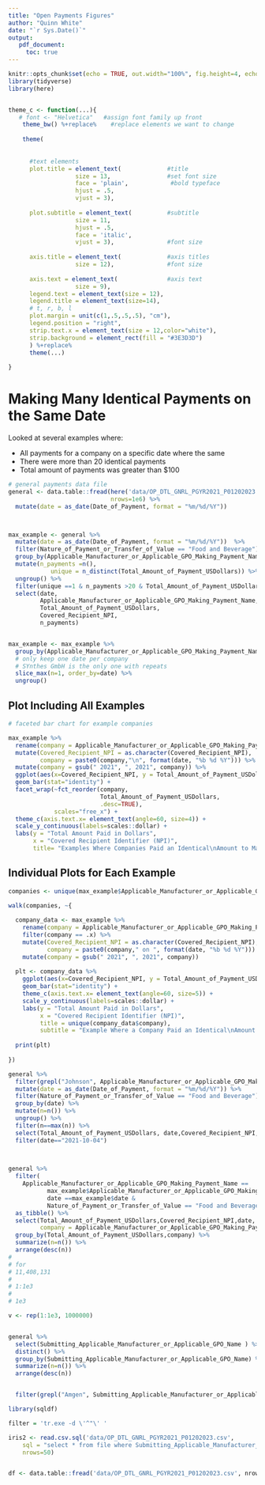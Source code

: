 ```yaml
---
title: "Open Payments Figures"
author: "Quinn White"
date: "`r Sys.Date()`"
output: 
   pdf_document:
     toc: true
---
```


```r
knitr::opts_chunk$set(echo = TRUE, out.width="100%", fig.height=4, echo=FALSE)
library(tidyverse)
library(here)


theme_c <- function(...){ 
   # font <- "Helvetica"   #assign font family up front
    theme_bw() %+replace%    #replace elements we want to change
    
    theme(
      
      
      #text elements
      plot.title = element_text(             #title
                   size = 13,                #set font size
                   face = 'plain',            #bold typeface
                   hjust = .5,
                   vjust = 3),               
      
      plot.subtitle = element_text(          #subtitle
                   size = 11,
                   hjust = .5,
                   face = 'italic',
                   vjust = 3),               #font size
      
      axis.title = element_text(             #axis titles
                   size = 12),               #font size
      
      axis.text = element_text(              #axis text
                   size = 9),
      legend.text = element_text(size = 12),
      legend.title = element_text(size=14),
      # t, r, b, l
      plot.margin = unit(c(1,.5,.5,.5), "cm"),
      legend.position = "right",
      strip.text.x = element_text(size = 12,color="white"),
      strip.background = element_rect(fill = "#3E3D3D")
      ) %+replace%
      theme(...)
   
}


```


# Making Many Identical Payments on the Same Date

Looked at several examples where:

- All payments for a company on a specific date where the same
- There were more than 20 identical payments
- Total amount of payments was greater than $100


```r

# general payments data file
general <- data.table::fread(here('data/OP_DTL_GNRL_PGYR2021_P01202023.csv'),
                             nrows=1e6) %>%
  mutate(date = as_date(Date_of_Payment, format = "%m/%d/%Y"))  



max_example <- general %>%
  mutate(date = as_date(Date_of_Payment, format = "%m/%d/%Y"))  %>%
  filter(Nature_of_Payment_or_Transfer_of_Value == "Food and Beverage") %>%
  group_by(Applicable_Manufacturer_or_Applicable_GPO_Making_Payment_Name, date) %>%
  mutate(n_payments =n(),
            unique = n_distinct(Total_Amount_of_Payment_USDollars)) %>%
  ungroup() %>%
  filter(unique ==1 & n_payments >20 & Total_Amount_of_Payment_USDollars >100)  %>%
  select(date, 
         Applicable_Manufacturer_or_Applicable_GPO_Making_Payment_Name, 
         Total_Amount_of_Payment_USDollars,
         Covered_Recipient_NPI,
         n_payments)


max_example <- max_example %>%
  group_by(Applicable_Manufacturer_or_Applicable_GPO_Making_Payment_Name) %>%
  # only keep one date per company
  # SYnthes GmbH is the only one with repeats
  slice_max(n=1, order_by=date) %>%
  ungroup()

```

## Plot Including All Examples

```r

# faceted bar chart for example companies 

max_example %>%
  rename(company = Applicable_Manufacturer_or_Applicable_GPO_Making_Payment_Name) %>%
  mutate(Covered_Recipient_NPI = as.character(Covered_Recipient_NPI),
         company = paste0(company,"\n", format(date, "%b %d %Y"))) %>%
  mutate(company = gsub(" 2021", ", 2021", company)) %>%
  ggplot(aes(x=Covered_Recipient_NPI, y = Total_Amount_of_Payment_USDollars)) +
  geom_bar(stat="identity") +
  facet_wrap(~fct_reorder(company,
                          Total_Amount_of_Payment_USDollars,
                          .desc=TRUE),
             scales="free_x") +
  theme_c(axis.text.x= element_text(angle=60, size=4)) +
  scale_y_continuous(labels=scales::dollar) +
  labs(y = "Total Amount Paid in Dollars",
       x = "Covered Recipient Identifier (NPI)",
       title= "Examples Where Companies Paid an Identical\nAmount to Many Providers on a Single Date")

```

## Individual Plots for Each Example

```r

companies <- unique(max_example$Applicable_Manufacturer_or_Applicable_GPO_Making_Payment_Name)

walk(companies, ~{
  
  company_data <- max_example %>%
    rename(company = Applicable_Manufacturer_or_Applicable_GPO_Making_Payment_Name) %>%
    filter(company == .x) %>%
    mutate(Covered_Recipient_NPI = as.character(Covered_Recipient_NPI),
           company = paste0(company," on ", format(date, "%b %d %Y"))) %>%
    mutate(company = gsub(" 2021", ", 2021", company)) 
    
  plt <- company_data %>%
    ggplot(aes(x=Covered_Recipient_NPI, y = Total_Amount_of_Payment_USDollars)) +
    geom_bar(stat="identity") +
    theme_c(axis.text.x= element_text(angle=60, size=5)) +
    scale_y_continuous(labels=scales::dollar) +
    labs(y = "Total Amount Paid in Dollars",
         x = "Covered Recipient Identifier (NPI)",
         title = unique(company_data$company),
         subtitle = "Example Where a Company Paid an Identical\nAmount to Many Providers on a Single Date")
  
  print(plt)
    
})

```





```r




general %>%
  filter(grepl("Johnson", Applicable_Manufacturer_or_Applicable_GPO_Making_Payment_Name)) %>%
  mutate(date = as_date(Date_of_Payment, format = "%m/%d/%Y")) %>%
  filter(Nature_of_Payment_or_Transfer_of_Value == "Food and Beverage") %>%
  group_by(date) %>%
  mutate(n=n()) %>%
  ungroup() %>%
  filter(n==max(n)) %>% 
  select(Total_Amount_of_Payment_USDollars, date,Covered_Recipient_NPI,n) %>%
  filter(date=="2021-10-04")
  


general %>%
  filter(
    Applicable_Manufacturer_or_Applicable_GPO_Making_Payment_Name ==
           max_example$Applicable_Manufacturer_or_Applicable_GPO_Making_Payment_Name & 
           date ==max_example$date & 
           Nature_of_Payment_or_Transfer_of_Value == "Food and Beverage") %>%
  as_tibble() %>%
  select(Total_Amount_of_Payment_USDollars,Covered_Recipient_NPI,date, 
         company = Applicable_Manufacturer_or_Applicable_GPO_Making_Payment_Name) %>%
  group_by(Total_Amount_of_Payment_USDollars,company) %>%
  summarize(n=n()) %>%
  arrange(desc(n))
# 
# for
# 11,408,131
# 
# 1:1e3
# 
# 1e3

v <- rep(1:1e3, 1000000)


general %>%
  select(Submitting_Applicable_Manufacturer_or_Applicable_GPO_Name ) %>%
  distinct() %>%
  group_by(Submitting_Applicable_Manufacturer_or_Applicable_GPO_Name) %>%
  summarize(n=n()) %>%
  arrange(desc(n))


  filter(grepl("Amgen", Submitting_Applicable_Manufacturer_or_Applicable_GPO_Name))

```

```r
library(sqldf)

filter = 'tr.exe -d \'^"\' '

iris2 <- read.csv.sql('data/OP_DTL_GNRL_PGYR2021_P01202023.csv', 
    sql = "select * from file where Submitting_Applicable_Manufacturer_or_Applicable_GPO_Name = 'Genetech, Inc.' ",
    nrows=50)


df <- data.table::fread('data/OP_DTL_GNRL_PGYR2021_P01202023.csv', nrows)

```

